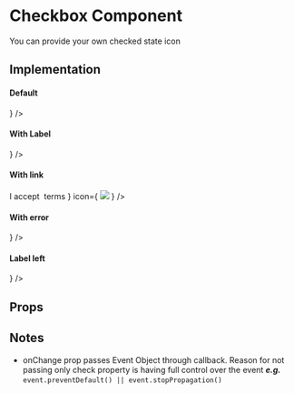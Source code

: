 

<Meta title="Core|Molecules/Checkbox" />

# Checkbox Component

You can provide your own checked state icon

## Implementation

#### Default
<Preview>
  <Story name="default">
    <Checkbox icon={
      <img style={{width: '70%'}} src="assets/icons/checkmark.svg" />
      } />
  </Story>
</Preview>


#### With Label
<Preview>
  <Story name="With label">
    <Checkbox label="Click me!" icon={
      <img style={{width: '70%'}} src="assets/icons/checkmark.svg" />
      }  />
  </Story>
</Preview>

#### With link
<Preview>
  <Story name="With link">
    <Checkbox label={
      <Text.Body>I accept&nbsp;
        <Text.Link href="https://google.com">terms</Text.Link>
      </Text.Body>} icon={
      <img style={{width: '70%'}} src="assets/icons/checkmark.svg" />
      } />
  </Story>
</Preview>

#### With error
<Preview>
  <Story name="With error">
    <Checkbox error label={'This won\'t work'} icon={
      <img style={{width: '70%'}} src="assets/icons/checkmark.svg" />
      }  />
  </Story>
</Preview>


#### Label left
<Preview>
  <Story name="Label left">
    <Checkbox label={'This is left'} labelPosition={'left'} icon={
      <img style={{width: '70%'}} src="assets/icons/checkmark.svg" />
      }  />
  </Story>
</Preview>

## Props

<Props of={Checkbox} />

## Notes
- onChange prop passes Event Object through callback. Reason for not passing only check 
property is having full control over the event **_e.g._** `event.preventDefault() || event.stopPropagation()`